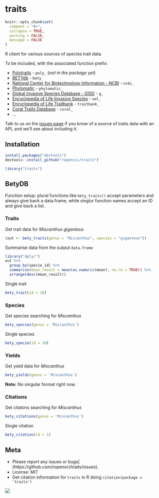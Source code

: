traits
=======

```r
knitr::opts_chunk$set(
  comment = "#>",
  collapse = TRUE,
  warning = FALSE,
  message = FALSE
)
```

R client for various sources of species trait data.

To be included, with the associated function prefix:

* [Polytraits](http://polytraits.lifewatchgreece.eu/download-api) - `poly_` (_not in the package yet_)
* [BETYdb](http://www.betydb.org) - `bety_`
* [National Center for Biotechnology Information - NCBI](http://www.ncbi.nlm.nih.gov/) - `ncbi_`
* [Phylomatic](http://phylodiversity.net/phylomatic/) - `phylomatic_`
* [Global Invasive Species Database - GISD](http://www.issg.org/database/welcome/) - `g_`
* [Encyclopedia of Life Invasive Species](link) - `eol_`
* [Encyclopedia of Life Traitbank](link) - `traitbank_`
* [Coral Traits Database](http://coraltraits.org/) - `coral_`
* ...

Talk to us on the [issues page](https://github.com/ropensci/traits/issues) if you know of a source of traits data with an API, and we'll see about including it.

## Installation

```r
install.packages("devtools")
devtools::install_github("ropensci/traits")
```

```r
library("traits")
```

## BetyDB

Function setup: plural functions like `bety_traits()` accept parameters and always give back a data.frame, while singlur function names accept an ID and give back a list. 

### Traits

Get trait data for _Miscanthus giganteus_

```r
(out <- bety_traits(genus = "Miscanthus", species = "giganteus"))
```

Summarise data from the output `data.frame`

```r
library("dplyr")
out %>%
  group_by(specie_id) %>%
  summarise(mean_result = mean(as.numeric(mean), na.rm = TRUE)) %>%
  arrange(desc(mean_result))
```

Single trait

```r
bety_trait(id = 10)
```

### Species

Get species searching for _Miscanthus_

```r
bety_species(genus = 'Miscanthus')
```

Single species

```r
bety_specie(id = 10)
```

### Yields

Get yield data for _Miscanthus_

```r
bety_yields(genus = 'Miscanthus')
```

__Note:__ No singular format right now.


### Citations

Get citatons searching for _Miscanthus_

```r
bety_citations(genus = 'Miscanthus')
```

Single citation

```r
bety_citation(id = 1)
```

## Meta

* Please report any issues or bugs](https://github.com/ropensci/traits/issues).
* License: MIT
* Get citation information for `traits` in R doing `citation(package = 'traits')`

[![](http://ropensci.org/public_images/github_footer.png)](http://ropensci.org)
